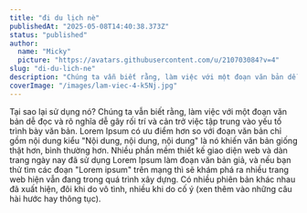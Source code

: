 ```yaml
---
title: "đi du lịch nè"
publishedAt: "2025-05-08T14:40:38.373Z"
status: "published"
author:
  name: "Micky"
  picture: "https://avatars.githubusercontent.com/u/210703084?v=4"
slug: "di-du-lich-ne"
description: "Chúng ta vẫn biết rằng, làm việc với một đoạn văn bản dễ đọc và rõ nghĩa dễ gây rối trí và cản trở việc tập trung vào yếu tố trình bày văn bản"
coverImage: "/images/lam-viec-4-k5Nj.jpg"
---
```


Tại sao lại sử dụng nó? Chúng ta vẫn biết rằng, làm việc với một đoạn văn bản dễ đọc và rõ nghĩa dễ gây rối trí và cản trở việc tập trung vào yếu tố trình bày văn bản. Lorem Ipsum có ưu điểm hơn so với đoạn văn bản chỉ gồm nội dung kiểu "Nội dung, nội dung, nội dung" là nó khiến văn bản giống thật hơn, bình thường hơn. Nhiều phần mềm thiết kế giao diện web và dàn trang ngày nay đã sử dụng Lorem Ipsum làm đoạn văn bản giả, và nếu bạn thử tìm các đoạn "Lorem ipsum" trên mạng thì sẽ khám phá ra nhiều trang web hiện vẫn đang trong quá trình xây dựng. Có nhiều phiên bản khác nhau đã xuất hiện, đôi khi do vô tình, nhiều khi do cố ý (xen thêm vào những câu hài hước hay thông tục).